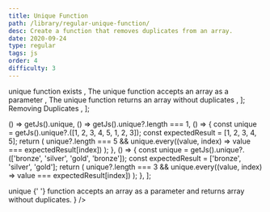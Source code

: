 ```yaml
---
title: Unique Function
path: /library/regular-unique-function/
desc: Create a function that removes duplicates from an array.
date: 2020-09-24
type: regular
tags: js
order: 4
difficulty: 3
---
```



  <Text size="small" color="#FAFAFA">
    unique function exists
  </Text>,
  <Text size="small" color="#FAFAFA">
    The unique function accepts an array as a parameter
  </Text>,
  <Text size="small" color="#FAFAFA">
    The unique function returns an array without duplicates
  </Text>,
];

  <Link
    size="small"
    href="https://stackoverflow.com/questions/9229645/remove-duplicate-values-from-js-array"
  >
    Removing Duplicates
  </Link>,
];

  () => getJs().unique,
  () => getJs().unique?.length === 1,
  () => {
    const unique = getJs().unique?.([1, 2, 3, 4, 5, 1, 2, 3]);
    const expectedResult = [1, 2, 3, 4, 5];
    return (
      unique?.length === 5 &&
      unique.every((value, index) => value === expectedResult[index])
    );
  },
  () => {
    const unique = getJs().unique?.(['bronze', 'silver', 'gold', 'bronze']);
    const expectedResult = ['bronze', 'silver', 'gold'];
    return (
      unique?.length === 3 &&
      unique.every((value, index) => value === expectedResult[index])
    );
  },
];

<Post>
  <CodeEditor
    tasks={tasksListData}
    help={helpListData}
    tabs={tabs}
    tests={tests}
    result={
      <>
        <Text size="preNormal" code>
          unique
        </Text>{' '}
        function accepts an array as a parameter and returns array without
        duplicates.
      </>
    }
  />
</Post>

